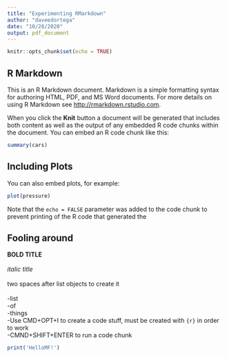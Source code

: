 ```yaml
---
title: "Experimenting RMarkdown"
author: "daveedortega"
date: "10/28/2020"
output: pdf_document
---
```


```r
knitr::opts_chunk$set(echo = TRUE)
```

## R Markdown

This is an R Markdown document. Markdown is a simple formatting syntax for authoring HTML, PDF, and MS Word documents. For more details on using R Markdown see <http://rmarkdown.rstudio.com>.

When you click the **Knit** button a document will be generated that includes both content as well as the output of any embedded R code chunks within the document. You can embed an R code chunk like this:

```r
summary(cars)
```

## Including Plots

You can also embed plots, for example:

```r
plot(pressure)
```

Note that the `echo = FALSE` parameter was added to the code chunk to prevent printing of the R code that generated the 

## Fooling around


**BOLD TITLE**<br />  
*italic title*<br />  
two spaces after list objects to create it<br />  
-list  
-of  
-things  
-Use  CMD+OPT+I to create a code stuff, must be created with `{r}` in order to work  
-CMND+SHIFT+ENTER to run a code chunk  
```r
print('HelloMF!')

```





